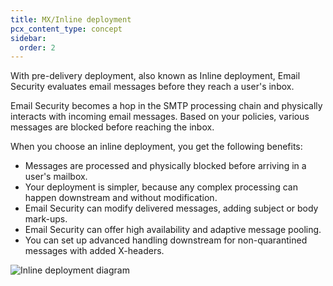 ```yaml
---
title: MX/Inline deployment
pcx_content_type: concept
sidebar:
  order: 2
---
```


With pre-delivery deployment, also known as Inline deployment, Email Security evaluates email messages before they reach a user's inbox.

Email Security becomes a hop in the SMTP processing chain and physically interacts with incoming email messages. Based on your policies, various messages are blocked before reaching the inbox.

When you choose an inline deployment, you get the following benefits:

- Messages are processed and physically blocked before arriving in a user's mailbox.
- Your deployment is simpler, because any complex processing can happen downstream and without modification.
- Email Security can modify delivered messages, adding subject or body mark-ups.
- Email Security can offer high availability and adaptive message pooling.
- You can set up advanced handling downstream for non-quarantined messages with added X-headers.

![Inline deployment diagram](~/assets/images/email-security/deployment/inline-setup/CF_A1S_Deployment_Inline_Diagrams.png)